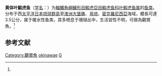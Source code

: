{{Speciesbox
| name = 黄体叶鰕虎鱼
| status = NE
| status_system = IUCN3.1
| image = Gobidon okinawae1.jpg|image_width=250px
| genus = Gobiodon
| species = okinawae
| authority = (Sawada, Arai et Abe, 1972)<ref name='id8278'>{{cite web| url =http://www.bioinfo.cn/db05/BjdwSpecies.php?action=view&id=8278| title =黄体叶鰕虎鱼| work =《中国动物物种编目数据库》| publisher =中国科学院微生物研究所| author =中国科学院动物研究所| accessdate =2009-04-16| deadurl =yes| archiveurl =https://web.archive.org/web/20160305033729/http://www.bioinfo.cn/db05/BjdwSpecies.php?action=view&id=8278| archivedate =2016-03-05}}</ref>
| range_map = Map_YellowClownGobyDistro.jpg|range_map_width=240px|range_map_caption=Range of G. okinawae
}}

'''黄体叶鰕虎鱼'''（[[学名|学名]]：{{lang|la|''Gobiodon okinawae''}}）为[[輻鰭魚綱|輻鰭魚綱]][[鱸形目|鱸形目]][[鰕虎亞目|鰕虎亞目]][[鰕虎鱼科|鰕虎鱼科]][[叶鰕虎鱼属|叶鰕虎鱼属]]的[[鱼类|鱼类]]。分布于西[[太平洋|太平洋]][[日本|日本]][[琉球群島|琉球群島]]至[[澳洲|澳洲]][[大堡礁|大堡礁]]、[[帛琉|帛琉]]、[[密克羅尼西亞|密克羅尼西亞]]海域，體長可達3.5公分，属于暖水性鱼类，其多栖息于珊瑚丛中，生活習性不明，可做為觀賞魚。<ref name='id8278'/>

== 参考文献 ==
{{reflist}}

{{Wikispecies|Gobiodon okinawae}}
{{Taxonbar|from=Q1499287}}

[[Category:觀賞魚|Category:觀賞魚]]
[[Category:叶鰕虎鱼属|okinawae]]
[[Category:1972年描述的鱼类|G]]


{{鱸形目小作品}}
